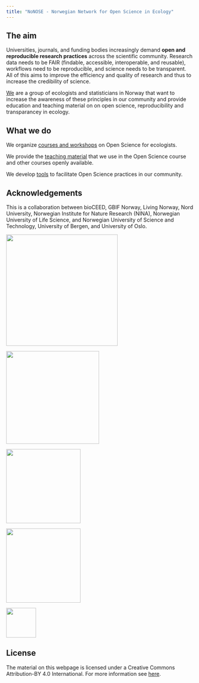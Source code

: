 ```yaml
---
title: "NoNOSE - Norwegian Network for Open Science in Ecology"
---
```



## The aim

Universities, journals, and funding bodies increasingly demand **open and reproducible research practices** across the scientific community. 
Research data needs to be FAIR (findable, accessible, interoperable, and reusable), workflows need to be reproducible, and science needs to be transparent. 
All of this aims to improve the efficiency and quality of research and thus to increase the credibility of science.

[We](@about_us) are a group of ecologists and statisticians in Norway that want to increase the awareness of these principles in our community and provide education and teaching material on on open science, reproducibility and transparancey in ecology.


## What we do

We organize [courses and workshops](@courses) on Open Science for ecologists.

We provide the [teaching material](@course_content) that we use in the Open Science course and other courses openly available.

We develop [tools](@course_content) to facilitate Open Science practices in our community.


## Acknowledgements

This is a collaboration between bioCEED, GBIF Norway, Living Norway, Nord University, Norwegian Institute for Nature Research (NINA), Norwegian University of Life Science, and Norwegian University of Science and Technology, University of Bergen, and University of Oslo.

::: {layout-ncol=2}

![](images/UiB_white.png){width="300"}

![](images/livingN.png){width="250"}

:::


::: {layout-ncol=3}

![](images/gbif-no.png){width="200"}

![](images/nord.jpeg){width="200"}

![](images/ntnu_alt_versjon_uten_slagord_svart.png){width="80"}

:::



## License

The material on this webpage is licensed under a Creative Commons Attribution-BY 4.0 International.
For more information see [here](https://creativecommons.org/licenses/by/4.0/).
